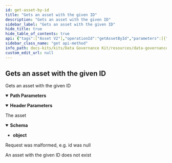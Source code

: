 ```yaml
---
id: get-asset-by-id
title: "Gets an asset with the given ID"
description: "Gets an asset with the given ID"
sidebar_label: "Gets an asset with the given ID"
hide_title: true
hide_table_of_contents: true
api: {"tags":["Asset V2"],"operationId":"getAssetById","parameters":[{"name":"id","in":"path","required":true,"schema":{"type":"string"}},{"name":"connectorUrl","in":"header","required":false,"schema":{"type":"string","default":""}}],"responses":{"200":{"description":"The asset","content":{"application/json":{"schema":{"type":"object"}}}},"400":{"description":"Request was malformed, e.g. id was null"},"404":{"description":"An asset with the given ID does not exist"}},"description":"Gets an asset with the given ID","method":"get","path":"/v2/assets/{id}","servers":[{"url":"https://dgk.cx.dev.dih-cloud.com","description":"Generated server url"}],"info":{"title":"data-governance-kit","description":"REST API Contract for Data Governance KIT","version":"0.0.1-SNAPSHOT"},"postman":{"name":"Gets an asset with the given ID","description":{"type":"text/plain"},"url":{"path":["v2","assets",":id"],"host":["{{baseUrl}}"],"query":[],"variable":[{"disabled":false,"description":{"content":"(Required) ","type":"text/plain"},"type":"any","value":"","key":"id"}]},"header":[{"disabled":false,"description":{"content":"","type":"text/plain"},"key":"connectorUrl","value":""},{"key":"Accept","value":"application/json"}],"method":"GET"}}
sidebar_class_name: "get api-method"
info_path: docs-kits/kits/Data Governance Kit/resources/data-governance-kit
custom_edit_url: null
---
```



## Gets an asset with the given ID



Gets an asset with the given ID

<details style={{"marginBottom":"1rem"}} data-collapsed={false} open={true}><summary style={{}}><strong>Path Parameters</strong></summary><div><ul><ParamsItem className={"paramsItem"} param={{"name":"id","in":"path","required":true,"schema":{"type":"string"}}}></ParamsItem></ul></div></details><details style={{"marginBottom":"1rem"}} data-collapsed={false} open={true}><summary style={{}}><strong>Header Parameters</strong></summary><div><ul><ParamsItem className={"paramsItem"} param={{"name":"connectorUrl","in":"header","required":false,"schema":{"type":"string","default":""}}}></ParamsItem></ul></div></details><div><ApiTabs><TabItem label={"200"} value={"200"}><div>

The asset

</div><div><MimeTabs schemaType={"response"}><TabItem label={"application/json"} value={"application/json"}><SchemaTabs><TabItem label={"Schema"} value={"Schema"}><details style={{}} data-collapsed={false} open={true}><summary style={{"textAlign":"left"}}><strong>Schema</strong></summary><div style={{"textAlign":"left","marginLeft":"1rem"}}></div><ul style={{"marginLeft":"1rem"}}><li><div><strong>object</strong></div></li></ul></details></TabItem><TabItem label={"Example (from schema)"} value={"Example (from schema)"}><ResponseSamples responseExample={"{}"} language={"json"}></ResponseSamples></TabItem></SchemaTabs></TabItem></MimeTabs></div></TabItem><TabItem label={"400"} value={"400"}><div>

Request was malformed, e.g. id was null

</div><div></div></TabItem><TabItem label={"404"} value={"404"}><div>

An asset with the given ID does not exist

</div><div></div></TabItem></ApiTabs></div>
      